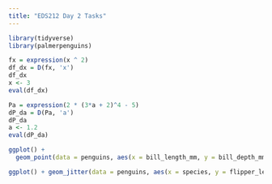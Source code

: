 ```yaml
---
title: "EDS212 Day 2 Tasks"
---
```


```r
library(tidyverse)
library(palmerpenguins)
```

```r
fx = expression(x ^ 2)
df_dx = D(fx, 'x')
df_dx
x <- 3
eval(df_dx)
```

```r
Pa = expression(2 * (3*a + 2)^4 - 5)
dP_da = D(Pa, 'a')
dP_da
a <- 1.2
eval(dP_da)
```

```r
ggplot() +
  geom_point(data = penguins, aes(x = bill_length_mm, y = bill_depth_mm, color = species))
```

```r
ggplot() + geom_jitter(data = penguins, aes(x = species, y = flipper_length_mm, color = sex)) + labs(x = "Species", y = "Flipper length (mm)", title = "Species Flipper Length") + theme_minimal()
```
